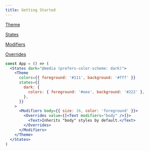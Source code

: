 ```yaml
---
title: Getting Started
---
```


[Theme](/theme)

[States](/states)

[Modifiers](/modifiers)

[Overrides](/overrides)

```jsx
const App = () => (
  <States dark="@media (prefers-color-scheme: dark)">
    <Theme
      colors={{ foreground: '#111', background: '#fff' }}
      states={{
        dark: {
          colors: { foreground: '#eee', background: '#222' },
        },
      }}
    >
      <Modifiers body={{ size: 16, color: 'foreground' }}>
        <Overrides value={[<Text modifiers="body" />]}>
          <Text>Inherits "body" styles by default.</Text>
        </Overrides>
      </Modifiers>
    </Theme>
  </States>
)
```
